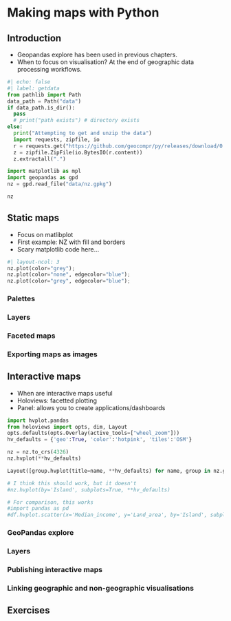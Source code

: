 # Making maps with Python {#map-making}

## Introduction

- Geopandas explore has been used in previous chapters.
- When to focus on visualisation? At the end of geographic data processing workflows.

<!-- Input datasets: https://github.com/geocompr/spDatapy -->
<!-- Decision of whether to use static or interactive. -->
<!-- Flow diagram? -->

```python
#| echo: false
#| label: getdata
from pathlib import Path
data_path = Path("data")
if data_path.is_dir():
  pass
  # print("path exists") # directory exists
else:
  print("Attempting to get and unzip the data")
  import requests, zipfile, io
  r = requests.get("https://github.com/geocompr/py/releases/download/0.1/data.zip")
  z = zipfile.ZipFile(io.BytesIO(r.content))
  z.extractall(".")
```

```python
import matplotlib as mpl
import geopandas as gpd
nz = gpd.read_file("data/nz.gpkg")  
```

```python
nz 
```

## Static maps

- Focus on matlibplot
- First example: NZ with fill and borders
- Scary matplotlib code here...

```python
#| layout-ncol: 3
nz.plot(color="grey");
nz.plot(color="none", edgecolor="blue");
nz.plot(color="grey", edgecolor="blue");
```

<!-- # Add fill layer to nz shape
tm_shape(nz) +
  tm_fill() 
# Add border layer to nz shape
tm_shape(nz) +
  tm_borders() 
# Add fill and border layers to nz shape
tm_shape(nz) +
  tm_fill() +
  tm_borders()  -->

### Palettes
### Layers
### Faceted maps
### Exporting maps as images

<!-- ## Animated maps -->
## Interactive maps

- When are interactive maps useful
- Holoviews: facetted plotting
- Panel: allows you to create applications/dashboards

```python
import hvplot.pandas
from holoviews import opts, dim, Layout
opts.defaults(opts.Overlay(active_tools=["wheel_zoom"]))
hv_defaults = {'geo':True, 'color':'hotpink', 'tiles':'OSM'}
```

```python
nz = nz.to_crs(4326)
nz.hvplot(**hv_defaults)
```

```python
Layout([group.hvplot(title=name, **hv_defaults) for name, group in nz.groupby('Island')])
```

```python
# I think this should work, but it doesn't
#nz.hvplot(by='Island', subplots=True, **hv_defaults)
```

```python
# For comparison, this works
#import pandas as pd
#df.hvplot.scatter(x='Median_income', y='Land_area', by='Island', subplots=True)
```

### GeoPandas explore
### Layers
### Publishing interactive maps
### Linking geographic and non-geographic visualisations

<!-- ## Mapping applications Streamlit? -->

## Exercises
